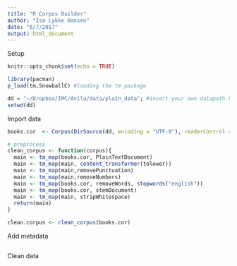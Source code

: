 ```yaml
---
title: "R Corpus Builder"
author: "Isa Lykke Hansen"
date: "6/7/2017"
output: html_document
---
```


Setup
```r
knitr::opts_chunk$set(echo = TRUE)

library(pacman)
p_load(tm,SnowballC) #loading the tm package

dd = "~/Dropbox/IMC/Avila/data/plain_data"; #insert your own datapath here
setwd(dd)

```

Import data
```r

books.cor  <- Corpus(DirSource(dd, encoding = "UTF-8"), readerControl = list(language = "lat")) #import all texts to a corpus

# preprocess
clean_corpus <- function(corpus){
  main <- tm_map(books.cor, PlainTextDocument)
  main <- tm_map(main, content_transformer(tolower))
  main <- tm_map(main,removePunctuation)
  main <- tm_map(main,removeNumbers)
  main <- tm_map(books.cor, removeWords, stopwords("english"))
  main <- tm_map(books.cor, stemDocument)
  main <- tm_map(main, stripWhitespace)
  return(main)
}

clean.corpus <- clean_corpus(books.cor)

```

Add metadata
```r


```

Clean data
```r

```
